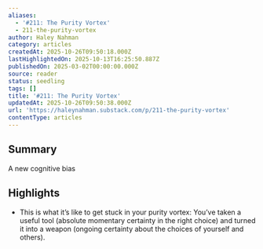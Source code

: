 ```yaml
---
aliases:
  - '#211: The Purity Vortex'
  - 211-the-purity-vortex
author: Haley Nahman
category: articles
createdAt: 2025-10-26T09:50:18.000Z
lastHighlightedOn: 2025-10-13T16:25:50.887Z
publishedOn: 2025-03-02T00:00:00.000Z
source: reader
status: seedling
tags: []
title: '#211: The Purity Vortex'
updatedAt: 2025-10-26T09:50:38.000Z
url: 'https://haleynahman.substack.com/p/211-the-purity-vortex'
contentType: articles
---
```

## Summary

A new cognitive bias

## Highlights

- This is what it’s like to get stuck in your purity vortex: You’ve taken a useful tool (absolute momentary certainty in the right choice) and turned it into a weapon (ongoing certainty about the choices of yourself and others).
